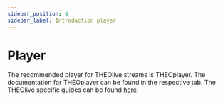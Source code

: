 ```yaml
---
sidebar_position: 4
sidebar_label: Introduction player
---
```


# Player

The recommended player for THEOlive streams is THEOplayer. The documentation for THEOplayer can be found in the
respective tab. The THEOlive specific guides can be found [here](../../../theoplayer/how-to-guides/web/theolive/getting-started/).
